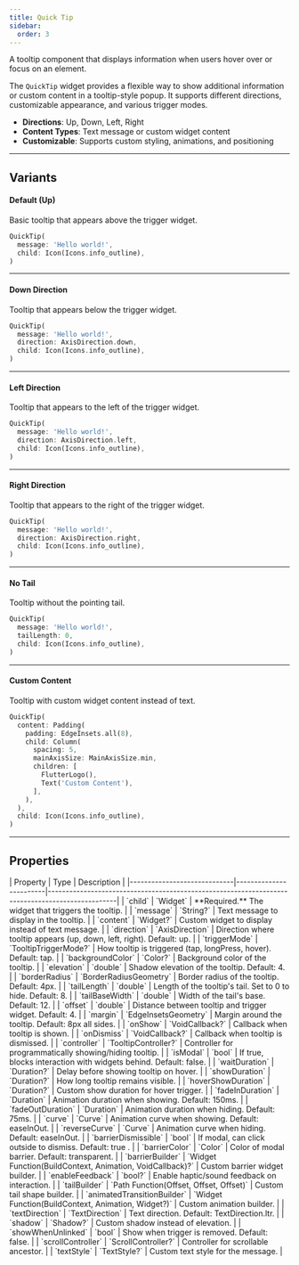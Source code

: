 ```yaml
---
title: Quick Tip
sidebar:
  order: 3
---
```



A tooltip component that displays information when users hover over or focus on an element.

The `QuickTip` widget provides a flexible way to show additional information or custom content in a tooltip-style popup. It supports different directions, customizable appearance, and various trigger modes.

- **Directions**: Up, Down, Left, Right
- **Content Types**: Text message or custom widget content
- **Customizable**: Supports custom styling, animations, and positioning

---

## Variants

#### Default (Up)
Basic tooltip that appears above the trigger widget.

<Preview src="quick-tip?style=up">

```dart
QuickTip(
  message: 'Hello world!',
  child: Icon(Icons.info_outline),
)
```

</Preview>

---

#### Down Direction
Tooltip that appears below the trigger widget.

<Preview src="quick-tip?style=down">

```dart
QuickTip(
  message: 'Hello world!',
  direction: AxisDirection.down,
  child: Icon(Icons.info_outline),
)
```

</Preview>

---

#### Left Direction
Tooltip that appears to the left of the trigger widget.

<Preview src="quick-tip?style=left">

```dart
QuickTip(
  message: 'Hello world!',
  direction: AxisDirection.left,
  child: Icon(Icons.info_outline),
)
```

</Preview>

---

#### Right Direction
Tooltip that appears to the right of the trigger widget.

<Preview src="quick-tip?style=right">

```dart
QuickTip(
  message: 'Hello world!',
  direction: AxisDirection.right,
  child: Icon(Icons.info_outline),
)
```

</Preview>

---

#### No Tail
Tooltip without the pointing tail.

<Preview src="quick-tip?style=noTail">

```dart
QuickTip(
  message: 'Hello world!',
  tailLength: 0,
  child: Icon(Icons.info_outline),
)
```

</Preview>

---

#### Custom Content
Tooltip with custom widget content instead of text.

<Preview src="quick-tip?style=customContent">

```dart
QuickTip(
  content: Padding(
    padding: EdgeInsets.all(8),
    child: Column(
      spacing: 5,
      mainAxisSize: MainAxisSize.min,
      children: [
        FlutterLogo(),
        Text('Custom Content'),
      ],
    ),
  ),
  child: Icon(Icons.info_outline),
)
```

</Preview>

---

## Properties

<div class="docs-table">
| Property                    | Type                   | Description                                                                                     |
|-----------------------------|------------------------|-------------------------------------------------------------------------------------------------|
| `child`                     | `Widget`               | **Required.** The widget that triggers the tooltip.                                              |
| `message`                   | `String?`              | Text message to display in the tooltip.                                                          |
| `content`                   | `Widget?`              | Custom widget to display instead of text message.                                                |
| `direction`                 | `AxisDirection`        | Direction where tooltip appears (up, down, left, right). Default: up.                            |
| `triggerMode`               | `TooltipTriggerMode?`  | How tooltip is triggered (tap, longPress, hover). Default: tap.                                  |
| `backgroundColor`           | `Color?`               | Background color of the tooltip.                                                                 |
| `elevation`                 | `double`               | Shadow elevation of the tooltip. Default: 4.                                                     |
| `borderRadius`              | `BorderRadiusGeometry` | Border radius of the tooltip. Default: 4px.                                                      |
| `tailLength`                | `double`               | Length of the tooltip's tail. Set to 0 to hide. Default: 8.                                      |
| `tailBaseWidth`             | `double`               | Width of the tail's base. Default: 12.                                                           |
| `offset`                    | `double`               | Distance between tooltip and trigger widget. Default: 4.                                         |
| `margin`                    | `EdgeInsetsGeometry`   | Margin around the tooltip. Default: 8px all sides.                                               |
| `onShow`                    | `VoidCallback?`        | Callback when tooltip is shown.                                                                  |
| `onDismiss`                 | `VoidCallback?`        | Callback when tooltip is dismissed.                                                              |
| `controller`                | `TooltipController?`   | Controller for programmatically showing/hiding tooltip.                                          |
| `isModal`                   | `bool`                 | If true, blocks interaction with widgets behind. Default: false.                                 |
| `waitDuration`              | `Duration?`            | Delay before showing tooltip on hover.                                                           |
| `showDuration`              | `Duration?`            | How long tooltip remains visible.                                                                |
| `hoverShowDuration`         | `Duration?`            | Custom show duration for hover trigger.                                                          |
| `fadeInDuration`            | `Duration`             | Animation duration when showing. Default: 150ms.                                                 |
| `fadeOutDuration`           | `Duration`             | Animation duration when hiding. Default: 75ms.                                                   |
| `curve`                     | `Curve`                | Animation curve when showing. Default: easeInOut.                                                |
| `reverseCurve`              | `Curve`                | Animation curve when hiding. Default: easeInOut.                                                 |
| `barrierDismissible`        | `bool`                 | If modal, can click outside to dismiss. Default: true .                                          |
| `barrierColor`              | `Color`                | Color of modal barrier. Default: transparent.                                                    |
| `barrierBuilder`            | `Widget Function(BuildContext, Animation<double>, VoidCallback)?` | Custom barrier widget builder.                        |
| `enableFeedback`            | `bool?`                | Enable haptic/sound feedback on interaction.                                                     |
| `tailBuilder`               | `Path Function(Offset, Offset, Offset)` | Custom tail shape builder.                                                      |
| `animatedTransitionBuilder` | `Widget Function(BuildContext, Animation<double>, Widget?)` | Custom animation builder.                                   |
| `textDirection`             | `TextDirection`        | Text direction. Default: TextDirection.ltr.                                                      |
| `shadow`                    | `Shadow?`              | Custom shadow instead of elevation.                                                              |
| `showWhenUnlinked`          | `bool`                 | Show when trigger is removed. Default: false.                                                    |
| `scrollController`          | `ScrollController?`    | Controller for scrollable ancestor.                                                              |
| `textStyle`                 | `TextStyle?`           | Custom text style for the message.                                                         |

</div>
